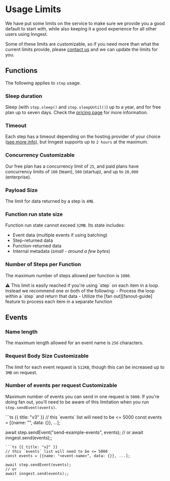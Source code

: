 
# Usage Limits

We have put some limits on the service to make sure we provide you a good default to start with, while also keeping it a good experience for all other users using Inngest.

Some of these limits are customizable, so if you need more than what the current limits provide, please [contact us][contact] and we can update the limits for you.

## Functions

The following applies to `step` usage.

### Sleep duration

Sleep (with `step.sleep()` and `step.sleepUntil()`) up to a year, and for free plan up to seven days. Check the [pricing page](/pricing) for more information.

### Timeout

Each step has a timeout depending on the hosting provider of your choice ([see more info][provider-docs]), but Inngest supports up to `2 hours` at the maximum.

### Concurrency <Tag>Customizable</Tag>

Our free plan has a concurrency limit of `25`, and paid plans have concurrency limits of `100` (team), `500` (startup), and up to `20,000` (enterprise).

### Payload Size

The limit for data returned by a step is `4MB`.

### Function run state size

Function run state cannot exceed `32MB`. Its state includes:
- Event data (multiple events if using batching)
- Step-returned data
- Function-returned data
- Internal metadata (_small - around a few bytes_)

### Number of Steps per Function

The maximum number of steps allowed per function is `1000`.

<Callout>
  ⚠️
  This limit is easily reached if you're using `step` on each item in a loop.
  Instead we recommend one or both of the following:
  - Process the loop within a `step` and return that data
  - Utilize the [fan out][fanout-guide] feature to process each item in a separate function
</Callout>

## Events

### Name length

The maximum length allowed for an event name is `256` characters.

### Request Body Size <Tag>Customizable</Tag>

The limit for each event request is `512KB`, though this can be increased up to `3MB` on request.

### Number of events per request <Tag>Customizable</Tag>

Maximum number of events you can send in one request is `5000`.
If you're doing fan out, you'll need to be aware of this limitation when you run `step.sendEvent(events)`.

<CodeGroup>
```ts {{ title: "v3" }}
// this `events` list will need to be <= 5000
const events = [{name: "<event-name>", data: {}}, ...];

await step.sendEvent("send-example-events", events);
// or
await inngest.send(events);;
```
```ts {{ title: "v2" }}
// this `events` list will need to be <= 5000
const events = [{name: "<event-name>", data: {}}, ...];

await step.sendEvent(events);
// or
await inngest.send(events);;
```
</CodeGroup>

[provider-docs]: /docs/usage-limits/providers
[fanout-guide]: /docs/guides/fan-out-jobs
[contact]: /contact
